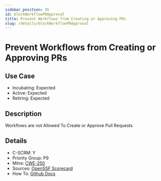 ```yaml
---
sidebar_position: 35
id: blockWorkflowPRApproval
title: Prevent Workflows from Creating or Approving PRs
slug: /details/blockWorkflowPRApproval
---
```


# Prevent Workflows from Creating or Approving PRs

## Use Case

- Incubating: Expected
- Active: Expected
- Retiring: Expected

## Description

Workflows are not Allowed To Create or Approve Pull Requests

## Details

- C-SCRM: Y
- Priority Group: P9
- Mitre: [CWE-250](https://cwe.mitre.org/data/definitions/250.html)
- Sources: [OpenSSF Scorecard](https://github.com/ossf/scorecard/blob/main/docs/checks.md#token-permissions)
- How To: [Github Docs](https://docs.github.com/en/enterprise-cloud@latest/admin/policies/enforcing-policies-for-your-enterprise/enforcing-policies-for-github-actions-in-your-enterprise#preventing-github-actions-from-creating-or-approving-pull-requests)

